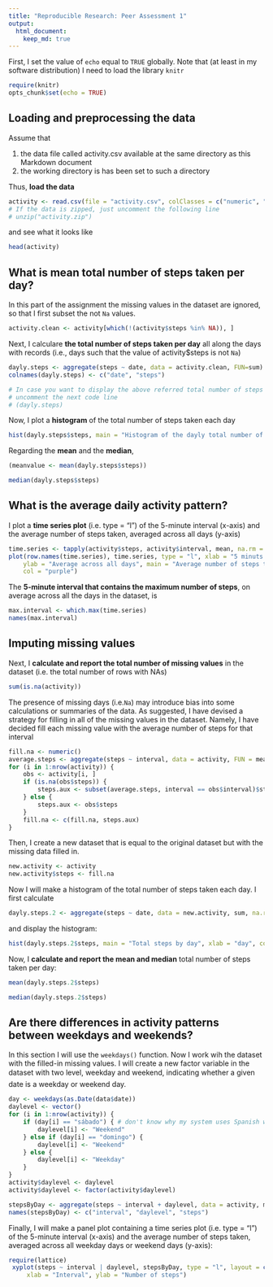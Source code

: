 ```yaml
---
title: "Reproducible Research: Peer Assessment 1"
output: 
  html_document:
    keep_md: true
---
```

 

First, I set the value of `echo` equal to `TRUE` globally. Note that (at least in my software distribution) I need to load the library `knitr` 

```r
require(knitr)
opts_chunk$set(echo = TRUE)
```

## Loading and preprocessing the data
Assume that 

 1. the data file called activity.csv available at the same directory as this Markdown document
 2. the working directory is has been set to such a directory
 
Thus, **load the data**

```r
activity <- read.csv(file = "activity.csv", colClasses = c("numeric", "character", "numeric"))
# If the data is zipped, just uncomment the following line
# unzip("activity.zip")
```

and see what it looks like

```r
head(activity)
```


## What is mean total number of steps taken per day?

In this part of the assignment  the missing values in the dataset are ignored, so that I first 
subset the not `Na` values.  

```r
activity.clean <- activity[which(!(activity$steps %in% NA)), ]
```

Next, I calculare **the total number of steps taken per day** 
all along the days with records (i.e., days such that the value of activity$steps is not `Na`)

```r
dayly.steps <- aggregate(steps ~ date, data = activity.clean, FUN=sum)
colnames(dayly.steps) <- c("date", "steps")
```


```r
# In case you want to display the above referred total number of steps taken per day, 
# uncomment the next code line
# (dayly.steps)
```


Now, I plot a **histogram** of the total number of steps taken each day

```r
hist(dayly.steps$steps, main = "Histogram of the dayly total number of steps",  xlab = "Number of steps", col = "purple" )
```


Regarding the **mean** and the **median**, 
```r
(meanvalue <- mean(dayly.steps$steps))
```
```r
median(dayly.steps$steps)
```



## What is the average daily activity pattern?

I plot a **time series plot** (i.e. type = "l") of the 5-minute interval (x-axis) and the average number of  steps taken, averaged across all days (y-axis)

```r
time.series <- tapply(activity$steps, activity$interval, mean, na.rm = TRUE)
plot(row.names(time.series), time.series, type = "l", xlab = "5 minuts interval", 
    ylab = "Average across all days", main = "Average number of steps taken", 
    col = "purple")
```

The **5-minute interval that contains the maximum  number of steps**, on average across all the days in the dataset, is 

```r
max.interval <- which.max(time.series)
names(max.interval)
```

## Imputing missing values
Next, I **calculate and report the total number of missing values** in the dataset (i.e. the total number of rows with NAs)

```r
sum(is.na(activity))
```

The presence of missing days (i.e.`Na`) may introduce bias into some calculations or summaries of the data. As suggested, I have devised a strategy for filling in all of the missing values in the dataset.  Namely, I have decided fill each missing value with the average 
number of steps for that interval

```r
fill.na <- numeric()
average.steps <- aggregate(steps ~ interval, data = activity, FUN = mean)
for (i in 1:nrow(activity)) {
    obs <- activity[i, ]
    if (is.na(obs$steps)) {
        steps.aux <- subset(average.steps, interval == obs$interval)$steps
    } else {
        steps.aux <- obs$steps
    }
    fill.na <- c(fill.na, steps.aux)
}
```



Then, I create a new dataset that is equal to the original dataset but with the missing data filled in.

```r
new.activity <- activity
new.activity$steps <- fill.na
```

Now I will make a histogram of the total number of steps taken each day. 
I first calculate 

```r
dayly.steps.2 <- aggregate(steps ~ date, data = new.activity, sum, na.rm = TRUE)
```

and display the histogram:

```r
hist(dayly.steps.2$steps, main = "Total steps by day", xlab = "day", col = "yellow")
```


Now, I **calculate and report the mean and median** total number of steps taken per day: 

```r
mean(dayly.steps.2$steps)
```

```r
median(dayly.steps.2$steps)
```

## Are there differences in activity patterns between weekdays and weekends?

In this section I will use the `weekdays()` function. Now I work wih the dataset with the filled-in missing  values. 
I will create a new factor variable in the dataset with two level, weekday and weekend, indicating whether a given date is a weekday or weekend day.

```r
day <- weekdays(as.Date(data$date))
daylevel <- vector()
for (i in 1:nrow(activity)) {
    if (day[i] == "sábado") { # don't know why my system uses Spanish weekday names
        daylevel[i] <- "Weekend"
    } else if (day[i] == "domingo") {
        daylevel[i] <- "Weekend"
    } else {
        daylevel[i] <- "Weekday"
    }
}
activity$daylevel <- daylevel
activity$daylevel <- factor(activity$daylevel)

stepsByDay <- aggregate(steps ~ interval + daylevel, data = activity, mean)
names(stepsByDay) <- c("interval", "daylevel", "steps")
```

Finally, I will make a panel plot containing a time series plot (i.e. type = “l”) of the 5-minute interval (x-axis) and the average number of steps taken, averaged across all weekday days or weekend days (y-axis): 
```r
require(lattice)
 xyplot(steps ~ interval | daylevel, stepsByDay, type = "l", layout = c(1, 2), 
     xlab = "Interval", ylab = "Number of steps")
```


